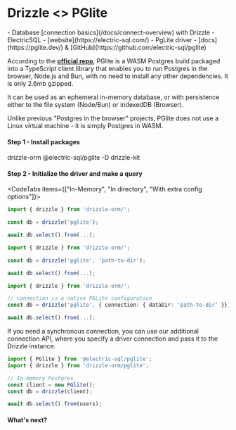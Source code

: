 
# Drizzle \<\> PGlite

<Prerequisites>
- Database [connection basics](/docs/connect-overview) with Drizzle
- ElectricSQL - [website](https://electric-sql.com/)
- PgLite driver - [docs](https://pglite.dev/) & [GitHub](https://github.com/electric-sql/pglite)
</Prerequisites>

According to the **[official repo](https://github.com/electric-sql/pglite)**, PGlite is a WASM Postgres build packaged into a TypeScript client library that enables you to run Postgres in the browser, Node.js and Bun, with no need to install any other dependencies. It is only 2.6mb gzipped.

It can be used as an ephemeral in-memory database, or with persistence either to the file system (Node/Bun) or indexedDB (Browser).

Unlike previous "Postgres in the browser" projects, PGlite does not use a Linux virtual machine - it is simply Postgres in WASM.

#### Step 1 - Install packages

<Npm>
drizzle-orm @electric-sql/pglite
-D drizzle-kit
</Npm>

#### Step 2 - Initialize the driver and make a query
<CodeTabs items={["In-Memory", "In directory", "With extra config options"]}>
```typescript copy"
import { drizzle } from 'drizzle-orm/';

const db = drizzle('pglite');

await db.select().from(...);
```
```typescript copy"
import { drizzle } from 'drizzle-orm/';

const db = drizzle('pglite', 'path-to-dir');

await db.select().from(...);
```
```typescript copy"
import { drizzle } from 'drizzle-orm/';

// connection is a native PGLite configuration
const db = drizzle('pglite', { connection: { dataDir: 'path-to-dir' }});

await db.select().from(...);
```
</CodeTabs>

If you need a synchronous connection, you can use our additional connection API, 
where you specify a driver connection and pass it to the Drizzle instance.

```typescript copy"
import { PGlite } from '@electric-sql/pglite';
import { drizzle } from 'drizzle-orm/pglite';

// In-memory Postgres
const client = new PGlite();
const db = drizzle(client);

await db.select().from(users);
```

#### What's next?

<WhatsNextPostgres/>
